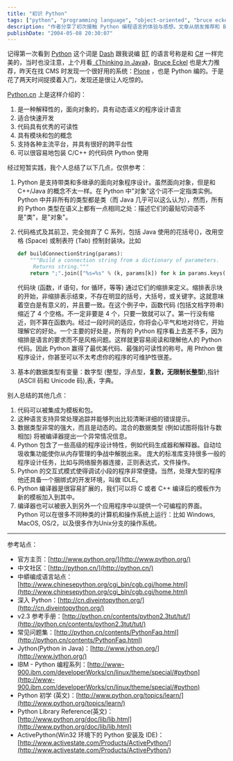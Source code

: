 ```yaml
---
title: "初识 Python"
tags: ["python", "programming language", "object-oriented", "bruce eckel", "plone", "indentation", "language features", "bittorrent", "learning resources", "cross-platform"]
description: "作者分享了初次接触 Python 编程语言的体验与感想。文章从朋友推荐和 Bruce Eckel 的赞誉谈起，介绍了 Python 作为面向对象、解释型语言的主要特点，特别强调了其独特的缩进语法、强大的数据类型和卓越的可读性。作者对 Python 的跨平台性、异常处理能力和丰富的标准库等优势进行了总结，并提供了丰富的学习资源链接，包括官方网站、中文社区以及 IBM 的 Python 编程系列等，方便读者进一步学习。"
publishDate: "2004-05-08 20:30:07"
---
```


记得第一次看到 [Python](http://www.python.org) 这个词是 [Dash](http://dash.945.cn) 跟我说编 [BT](http://bitconjurer.org/BitTorrent/) 的语言号称是和 [C#](http://msdn.microsoft.com/vcsharp/) 一样完美的，当时也没注意，上个月看[《Thinking in Java》](http://www.mindview.net/Books/TIJ/)，[Bruce Eckel](http://www.bruceeckel.com/) 也是大力推荐，昨天在找 CMS 时发现一个很好用的系统：[Plone](http://www.plone.org) ，也是 Python 编的。于是花了两天时间捉摸着入门，发现还是很让人吃惊的。

[Python.cn](http://www.python.cn) 上是这样介绍的：

1. 是一种解释性的，面向对象的，具有动态语义的程序设计语言
2. 适合快速开发
3. 代码具有优秀的可读性
4. 具有模块和包的概念
5. 支持各种主流平台，并具有很好的跨平台性
6. 可以很容易地包装 C/C++ 的代码供 Python 使用

经过短暂实践，我个人总结了以下几点，仅供参考：

1. Python 是支持带类和多继承的面向对象程序设计。虽然面向对象，但是和 C++/Java 的概念不太一样。在 Python 中"对象"这个词不一定指类实例。Python 中并非所有的类型都是类（而 Java 几乎可以这么认为），然而，所有的 Python 类型在语义上都有一点相同之处：描述它们的最贴切词语不是"类"，是"对象"。
2. 代码格式及其前卫，完全抛弃了 C 系列，包括 Java 使用的花括号{}，改用空格 (Space) 或制表符 (Tab) 控制封装块。比如

   ```python
   def buildConnectionString(params):
       """Build a connection string from a dictionary of parameters.
        Returns string."""
       return ";".join(["%s=%s" % (k, params[k]) for k in params.keys()])
   ```

   代码块 (函数，if 语句，for 循环，等等) 通过它们的缩排来定义。缩排表示块的开始，非缩排表示结束，不存在明显的括号，大括号，或关键字。这就意味着空白是有意义的，并且要一致。在这个例子中，函数代码 (包括文档字符串) 缩近了 4 个空格。不一定非要是 4 个，只要一致就可以了。第一行没有缩近，则不算在函数内。经过一段时间的适应，你将会心平气和地对待它，开始理解它的好处。一个主要的好处是，所有的 Python 程序看上去差不多，因为缩排是语言的要求而不是风格问题。这样就更容易阅读和理解他人的 Python 代码。因此 Python 赢得了最优美代码、最强的可读性的称号。用 Phthon 做程序设计，你甚至可以不太考虑你的程序的可维护性很差。

3. 基本的数据类型有变量：数字型 (整型，浮点型，**复数，无限制长整型**),指针 (ASCII 码和 Unicode 码),表，字典。

别人总结的其他几点：

1. 代码可以被集成为模板和包。
2. 这种语言支持异常处理追踪并能够列出比较清晰详细的错误提示。
3. 数据类型非常的强大，而且是动态的。混合的数据类型 (例如试图将指针与数相加) 将被编译器提出一个异常情况信息。
4. Python 包含了一些高级的程序设计特性，例如代码生成器和解释器。自动垃圾收集功能使你从内存管理的争战中解脱出来。
   庞大的标准库支持很多一般的程序设计任务，比如与网络服务器连接，正则表达式，文件操作。
5. Python 的交互式模式使得调试小段的程序非常便捷。当然，处理大型的程序他还具备一个捆绑式的开发环境，叫做 IDLE。
6. Python 编译器是很容易扩展的，我们可以将 C 或者 C++ 编译后的模板作为新的模板加入到其中。
7. 编译器也可以被嵌入到另外一个应用程序中以提供一个可编程的界面。
   Python 可以在很多不同种类的计算机和操作系统上运行：比如 Windows, MacOS, OS/2，以及很多作为Unix分支的操作系统。

---

参考站点：

- 官方主页：[http://www.python.org/](http://www.python.org/)
- 中文社区：[http://python.cn/](http://python.cn/)
- 中蟒编成语言站点：[http://www.chinesepython.org/cgi_bin/cgb.cgi/home.html](http://www.chinesepython.org/cgi_bin/cgb.cgi/home.html)
- 深入 Python：[http://cn.diveintopython.org/](http://cn.diveintopython.org/)
- v2.3 参考手册：[http://python.cn/contents/python2.3tut/tut/](http://python.cn/contents/python2.3tut/tut/)
- 常见问题集：[http://python.cn/contents/PythonFaq.html](http://python.cn/contents/PythonFaq.html)
- Jython(Python in Java)：[http://www.jython.org/](http://www.jython.org/)
- IBM - Python 编程系列：[http://www-900.ibm.com/developerWorks/cn/linux/theme/special/#python](http://www-900.ibm.com/developerWorks/cn/linux/theme/special/#python)
- Python 初学 (英文)：[http://www.python.org/topics/learn/](http://www.python.org/topics/learn/)
- Python Library Reference(英文)：[http://www.python.org/doc/lib/lib.html](http://www.python.org/doc/lib/lib.html)
- ActivePython(Win32 环境下的 Python 安装及 IDE)：[http://www.activestate.com/Products/ActivePython/](http://www.activestate.com/Products/ActivePython/)
